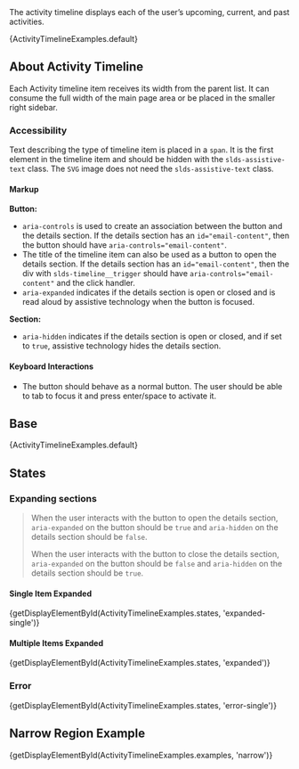 
<div className="doc lead">
  The activity timeline displays each of the user’s upcoming, current, and past
  activities.
</div>

<CodeView exampleOnly>{ActivityTimelineExamples.default}</CodeView>

## About Activity Timeline

Each Activity timeline item receives its width from the parent list. It can consume the full width of the main page area or be placed in the smaller right sidebar.

### Accessibility

Text describing the type of timeline item is placed in a `span`. It is the first element in the timeline item and should be hidden with the `slds-assistive-text` class. The `SVG` image does not need the `slds-assistive-text` class.

#### Markup

**Button:**

- `aria-controls` is used to create an association between the button and the details section. If the details section has an `id="email-content"`, then the button should have `aria-controls="email-content"`.
- The title of the timeline item can also be used as a button to open the details section. If the details section has an `id="email-content"`, then the div with `slds-timeline__trigger` should have `aria-controls="email-content"` and the click handler.
- `aria-expanded` indicates if the details section is open or closed and is read aloud by assistive technology when the button is focused.

**Section:**

- `aria-hidden` indicates if the details section is open or closed, and if set to `true`, assistive technology hides the details section.

#### Keyboard Interactions

- The button should behave as a normal button. The user should be able to tab to focus it and press enter/space to activate it.

## Base

<CodeView>{ActivityTimelineExamples.default}</CodeView>

## States

### Expanding sections

<Blockquote type="a11y" header="Accessibility Note">
  <p>
    When the user interacts with the button to open the details section, <code>aria-expanded</code> on the button should be <code>true</code> and <code>aria-hidden</code> on the details section should be <code>false</code>.
  </p>
  <p>
    When the user interacts with the button to close the details section, <code>aria-expanded</code> on the button should be <code>false</code> and <code>aria-hidden</code> on the details section should be <code>true</code>.
  </p>
</Blockquote>

#### Single Item Expanded

<CodeView>
  {getDisplayElementById(ActivityTimelineExamples.states, 'expanded-single')}
</CodeView>

#### Multiple Items Expanded

<CodeView>
  {getDisplayElementById(ActivityTimelineExamples.states, 'expanded')}
</CodeView>

### Error

<CodeView>
  {getDisplayElementById(ActivityTimelineExamples.states, 'error-single')}
</CodeView>

## Narrow Region Example

<CodeView>
  {getDisplayElementById(ActivityTimelineExamples.examples, 'narrow')}
</CodeView>
